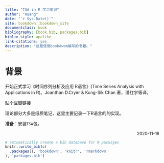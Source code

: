 ```yaml
--- 
title: "TSA in R 学习笔记"
author: "Huang"
date: "`r Sys.Date()`"
site: bookdown::bookdown_site
documentclass: book
bibliography: [book.bib, packages.bib]
biblio-style: apalike
link-citations: yes
description: "这是使用bookdwon编写的书籍。"
---
```


# 背景 {-}

开始正式学习《时间序列分析及应用 R语言》(Time Series Analysis with Applications in R)。Joanthan D.Cryer & Kung-Sik Chan 著，潘红宇等译。

贴个[豆瓣链接](https://book.douban.com/subject/5416787/)

理论部分大多是纸质笔记，这里主要记录一下R语言的的实现。

**准备**：安装`TSA`包。

<p style="text-align: right;">2020-11-18</p>

```r
# automatically create a bib database for R packages
knitr::write_bib(c(
  .packages(), 'bookdown', 'knitr', 'rmarkdown'
), 'packages.bib')
```



